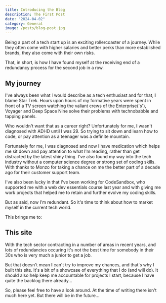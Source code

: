 ```yaml
---
title: Introducing the Blog
description: The First Post
date: "2024-04-02"
category: General
image: /posts/blog-post.jpg
---
```


Being a part of a tech start up is an exciting rollercoaster of a journey. While they often come with higher salaries and better perks than more established brands, they also come with their own risks.

That, in short, is how I have found myself at the receiving end of a redundancy process for the second job in a row. 

## My journey

I've always been what I would describe as a tech enthusiast and for that, I blame Star Trek. Hours upon hours of my formative years were spent in front of a TV screen watching the valiant crews of the Enterprise('s'), Voyager and Deep Space Nine solve their problems with technobabble and tapping panels.

Who wouldn't want that as a career right? Unfortunately for me, I wasn't diagnosed with ADHD until I was 29. So trying to sit down and learn how to code, or pay attention as a teenager was a definite mountain. 

Fortunately for me, I was diagnosed and now I have medication which helps me sit down and pay attention to what I'm reading, rather than get distracted by the latest shiny thing. I've also found my way into the tech industry without a computer science degree or strong set of coding skills. With thanks to Monzo for taking a chance on me the better part of a decade ago for their customer support team. 

I've also been lucky in that I've been working for CodeSandbox, who supported me with a web dev essentials course last year and with giving me work projects that helped me to retain and further evolve my coding skills. 

But as said, now I'm redundant. So it's time to think about how to market myself in the current tech world. 

This brings me to:

## This site

With the tech sector contracting in a number of areas in recent years, and lots of redundancies occuring it's not the best time for somebody in their 30s who is very much a junior to get a job. 

But that doesn't mean I can't try to improve my chances, and that's why I built this site. It's a bit of a showcase of everything that I do (and will do). It should also help keep me accountable for projects I start, because I have quite the backlog there already... 

So, please feel free to have a look around. At the time of writing there isn't much here yet. But there will be in the future... 